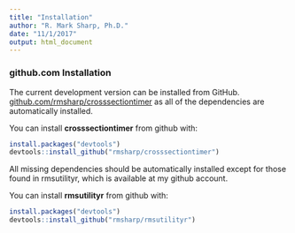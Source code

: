 ```yaml
---
title: "Installation"
author: "R. Mark Sharp, Ph.D."
date: "11/1/2017"
output: html_document
---
```


### github.com Installation

The current development version can be 
installed from GitHub.
[github.com/rmsharp/crosssectiontimer](
https://github.com/rmsharp/crosssectiontimer) 
as all of the dependencies are automatically installed.

You can install **crosssectiontimer** from github with:

```r
install.packages("devtools")
devtools::install_github("rmsharp/crosssectiontimer")

```

All missing dependencies should be automatically installed except for those
found in rmsutilityr, which is available at my github account.

You can install **rmsutilityr** from github with:

```r
install.packages("devtools")
devtools::install_github("rmsharp/rmsutilityr")
```

